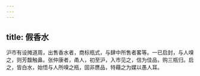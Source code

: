 ```yaml
---
---
---
```

title: 假香水
---



沪市有设摊道周，出售香水者，商标瓶式，与肆中所售者畧等。一已启封，与人嗅之，则芳馥触鼻。张仲康者，甬人，初至沪，入市见之，信为佳品，购三瓶归。启之，皆白水，始悟与人所嗅之瓶，固非赝品，特藉之为媒以愚人耳。